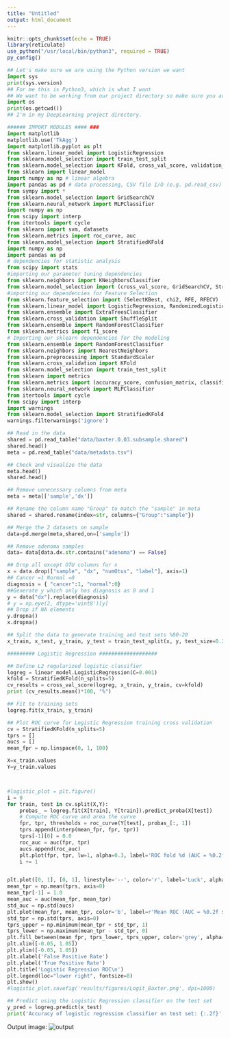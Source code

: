 ```yaml
---
title: "Untitled"
output: html_document
---
```


```r
knitr::opts_chunk$set(echo = TRUE)
library(reticulate)
use_python("/usr/local/bin/python3", required = TRUE)
py_config()
```


```python
## Let's make sure we are using the Python version we want
import sys
print(sys.version)
## For me this is Python3, which is what I want
## We want to be working from our project directory so make sure you are in the right place
import os
print(os.getcwd())
## I'm in my DeepLearning project directory.

###### IMPORT MODULES #### ###
import matplotlib
matplotlib.use('TkAgg')
import matplotlib.pyplot as plt
from sklearn.linear_model import LogisticRegression
from sklearn.model_selection import train_test_split
from sklearn.model_selection import KFold, cross_val_score, validation_curve
from sklearn import linear_model
import numpy as np # linear algebra
import pandas as pd # data processing, CSV file I/O (e.g. pd.read_csv)
from sympy import *
from sklearn.model_selection import GridSearchCV
from sklearn.neural_network import MLPClassifier
import numpy as np
from scipy import interp
from itertools import cycle
from sklearn import svm, datasets
from sklearn.metrics import roc_curve, auc
from sklearn.model_selection import StratifiedKFold
import numpy as np
import pandas as pd
# dependencies for statistic analysis
from scipy import stats
#importing our parameter tuning dependencies
from sklearn.neighbors import KNeighborsClassifier
from sklearn.model_selection import (cross_val_score, GridSearchCV, StratifiedKFold, ShuffleSplit )
#importing our dependencies for Feature Selection
from sklearn.feature_selection import (SelectKBest, chi2, RFE, RFECV)
from sklearn.linear_model import LogisticRegression, RandomizedLogisticRegression
from sklearn.ensemble import ExtraTreesClassifier
from sklearn.cross_validation import ShuffleSplit
from sklearn.ensemble import RandomForestClassifier
from sklearn.metrics import f1_score
# Importing our sklearn dependencies for the modeling
from sklearn.ensemble import RandomForestClassifier
from sklearn.neighbors import NearestNeighbors
from sklearn.preprocessing import StandardScaler
from sklearn.cross_validation import KFold
from sklearn.model_selection import train_test_split
from sklearn import metrics
from sklearn.metrics import (accuracy_score, confusion_matrix, classification_report, roc_curve, auc)
from sklearn.neural_network import MLPClassifier
from itertools import cycle
from scipy import interp
import warnings
from sklearn.model_selection import StratifiedKFold
warnings.filterwarnings('ignore')

## Read in the data
shared = pd.read_table("data/baxter.0.03.subsample.shared")
shared.head()
meta = pd.read_table("data/metadata.tsv")

## Check and visualize the data
meta.head()
shared.head()

## Remove unnecessary columns from meta
meta = meta[['sample','dx']]

## Rename the column name "Group" to match the "sample" in meta
shared = shared.rename(index=str, columns={"Group":"sample"})

## Merge the 2 datasets on sample
data=pd.merge(meta,shared,on=['sample'])

## Remove adenoma samples
data= data[data.dx.str.contains("adenoma") == False]

## Drop all except OTU columns for x
x = data.drop(["sample", "dx", "numOtus", "label"], axis=1)
## Cancer =1 Normal =0
diagnosis = { "cancer":1, "normal":0}
##Generate y which only has diagnosis as 0 and 1
y = data["dx"].replace(diagnosis)
# y = np.eye(2, dtype='uint8')[y]
## Drop if NA elements
y.dropna()
x.dropna()

## Split the data to generate training and test sets %80-20
x_train, x_test, y_train, y_test = train_test_split(x, y, test_size=0.2, random_state=82089, shuffle=True)

######### Logistic Regression ###################

## Define L2 regularized logistic classifier
logreg = linear_model.LogisticRegression(C=0.001)
kfold = StratifiedKFold(n_splits=5)
cv_results = cross_val_score(logreg, x_train, y_train, cv=kfold)
print (cv_results.mean()*100, "%")

## Fit to training sets
logreg.fit(x_train, y_train)

## Plot ROC curve for Logistic Regression training cross validation
cv = StratifiedKFold(n_splits=5)
tprs = []
aucs = []
mean_fpr = np.linspace(0, 1, 100)

X=x_train.values
Y=y_train.values



#logistic_plot = plt.figure()
i = 0
for train, test in cv.split(X,Y):
    probas_ = logreg.fit(X[train], Y[train]).predict_proba(X[test])
    # Compute ROC curve and area the curve
    fpr, tpr, thresholds = roc_curve(Y[test], probas_[:, 1])
    tprs.append(interp(mean_fpr, fpr, tpr))
    tprs[-1][0] = 0.0
    roc_auc = auc(fpr, tpr)
    aucs.append(roc_auc)
    plt.plot(fpr, tpr, lw=1, alpha=0.3, label='ROC fold %d (AUC = %0.2f)' % (i, roc_auc))
    i += 1


plt.plot([0, 1], [0, 1], linestyle='--', color='r', label='Luck', alpha=.8)
mean_tpr = np.mean(tprs, axis=0)
mean_tpr[-1] = 1.0
mean_auc = auc(mean_fpr, mean_tpr)
std_auc = np.std(aucs)
plt.plot(mean_fpr, mean_tpr, color='b', label=r'Mean ROC (AUC = %0.2f $\pm$ %0.2f)' % (mean_auc, std_auc), lw=2, alpha=.8)
std_tpr = np.std(tprs, axis=0)
tprs_upper = np.minimum(mean_tpr + std_tpr, 1)
tprs_lower = np.maximum(mean_tpr - std_tpr, 0)
plt.fill_between(mean_fpr, tprs_lower, tprs_upper, color='grey', alpha=.2, label=r'$\pm$ 1 std. dev.')
plt.xlim([-0.05, 1.05])
plt.ylim([-0.05, 1.05])
plt.xlabel('False Positive Rate')
plt.ylabel('True Positive Rate')
plt.title('Logistic Regression ROC\n')
plt.legend(loc="lower right", fontsize=8)
plt.show()
#logistic_plot.savefig('results/figures/Logit_Baxter.png', dpi=1000)

## Predict using the Logistic Regression classifier on the test set
y_pred = logreg.predict(x_test)
print('Accuracy of logistic regression classifier on test set: {:.2f}'.format(logreg.score(x_test, y_test)*100), "%")
```
Output image:
![output](results/figures/Logit_Baxter.png)

